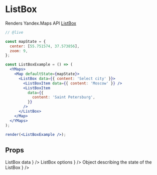 


# ListBox

Renders Yandex.Maps API [ListBox][control]

```jsx
// @live

const mapState = {
  center: [55.751574, 37.573856],
  zoom: 9,
};

const ListBoxExample = () => (
  <YMaps>
    <Map defaultState={mapState}>
      <ListBox data={{ content: 'Select city' }}>
        <ListBoxItem data={{ content: 'Moscow' }} />
        <ListBoxItem
          data={{
            content: 'Saint Petersburg',
          }}
        />
      </ListBox>
    </Map>
  </YMaps>
);

render(<ListBoxExample />);
```

## Props

<Props>
  <PropItem
    name="defaultData"
    secondaryName="data"
    type="Object"
    description={
      <Link href="https://tech.yandex.com/maps/doc/jsapi/2.1/ref/reference/control.ListBox-docpage/#control.ListBox__param-parameters.data">
        ListBox data
      </Link>
    }
  />
  <PropItem
    name="defaultOptions"
    secondaryName="options"
    type="Object"
    description={
      <Link href="https://tech.yandex.com/maps/doc/jsapi/2.1/ref/reference/control.ListBox-docpage/#control.ListBox__param-parameters.options">
        ListBox options
      </Link>
    }
  />
  <PropItem
    name="defaultState"
    secondaryName="state"
    type="Object"
    description={
      <Link href="https://tech.yandex.com/maps/doc/jsapi/2.1/ref/reference/control.ListBox-docpage/#control.ListBox__param-parameters.state">
        Object describing the state of the ListBox
      </Link>
    }
  />
  <CommonProps componentName="ListBox" />
</Props>

<Events
  componentName="ListBox"
  url="https://tech.yandex.com/maps/doc/jsapi/2.1/ref/reference/control.ListBox-docpage/#control.ListBox__events-summary"
/>

[control]:
  https://tech.yandex.com/maps/doc/jsapi/2.1/ref/reference/control.ListBox-docpage/
